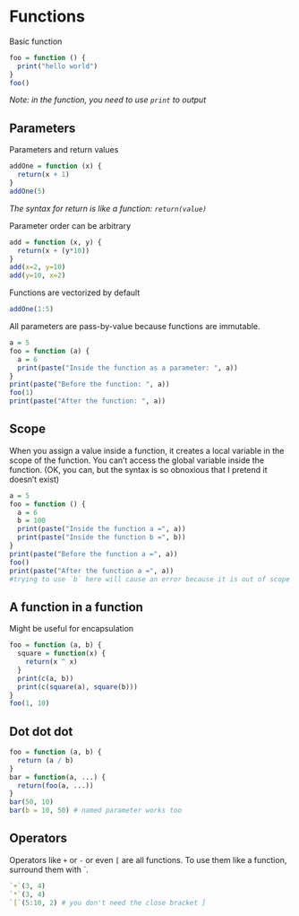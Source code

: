 
# Functions

Basic function
```r
foo = function () {
  print("hello world")
}
foo()
```
*Note: in the function, you need to use `print` to output*

## Parameters

Parameters and return values
```r
addOne = function (x) {
  return(x + 1)
}
addOne(5)
```
*The syntax for return is like a function: `return(value)`*

Parameter order can be arbitrary
```r
add = function (x, y) {
  return(x + (y*10))
}
add(x=2, y=10)
add(y=10, x=2)
```

Functions are vectorized by default
```r
addOne(1:5)
```

All parameters are pass-by-value because functions are immutable.

```r
a = 5
foo = function (a) {
  a = 6
  print(paste("Inside the function as a parameter: ", a))
}
print(paste("Before the function: ", a))
foo(1)
print(paste("After the function: ", a))

```


## Scope

When you assign a value inside a function, it creates a local variable in the scope of the function. You can't access the global variable inside the function. (OK, you can, but the syntax is so obnoxious that I pretend it doesn't exist)

```r
a = 5
foo = function () {
  a = 6
  b = 100
  print(paste("Inside the function a =", a))
  print(paste("Inside the function b =", b))
}
print(paste("Before the function a =", a))
foo()
print(paste("After the function a =", a))
#trying to use `b` here will cause an error because it is out of scope
```


## A function in a function

Might be useful for encapsulation
```r
foo = function (a, b) {
  square = function(x) {
    return(x ^ x)
  }
  print(c(a, b))
  print(c(square(a), square(b)))
}
foo(1, 10)
```


## Dot dot dot
```r
foo = function (a, b) {
  return (a / b)
}
bar = function(a, ...) {
  return(foo(a, ...))
}
bar(50, 10)
bar(b = 10, 50) # named parameter works too
```

## Operators

Operators like `+` or `-` or even `[` are all functions. To use them like a function, surround them with \`.

```r
`+`(3, 4)
`*`(3, 4)
`[`(5:10, 2) # you don't need the close bracket ]
```
